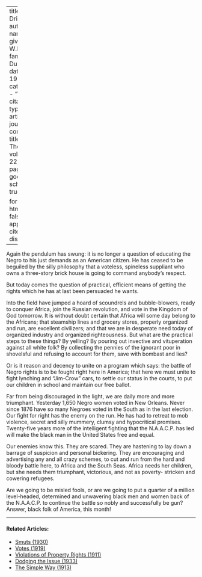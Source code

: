 
---
title: 'The Drive'
author:
  - name:
      given: W.E.B.
      family: Du Bois
date: May 1922
categories: 
  - ""
citation: 
  type: article-journal
  container-title: The Crisis
  volume: 22
  issue: 1
  page: 8
google-scholar: true

format:
  html:
    toc: false
    appendix-cite-as: display
---


Again the pendulum has swung: it is no longer a question of educating the Negro to his just demands as an American citizen. He has ceased to be beguiled by the silly philosophy that a voteless, spineless suppliant who owns a three-story brick house is going to command anybody's respect.

But today comes the question of practical, efficient means of getting the rights which he has at last been persuaded he wants.

Into the field have jumped a hoard of scoundrels and bubble-blowers, ready to conquer Africa, join the Russian revolution, and vote in the Kingdom of God tomorrow. It is without doubt certain that Africa will some day belong to the Africans; that steamship lines and grocery stores, properly organized and run, are excellent civilizers; and that we are in desperate need today of organized industry and organized righteousness. But what are the practical steps to these things? By yelling? By pouring out invective and vituperation against all white folk? By collecting the pennies of the ignorant poor in shovelsful and refusing to account for them, save with bombast and lies?

Or is it reason and decency to unite on a program which says: the battle of Negro rights is to be fought right here in America; that here we must unite to fight lynching and "Jim-Crow" cars, to settle our status in the courts, to put our children in school and maintain our free ballot.

Far from being discouraged in the light, we are daily more and more triumphant. Yesterday 1,650 Negro women voted in New Orleans. Never since 1876 have so many Negroes voted in the South as in the last election. Our fight for right has the enemy on the run. He has had to retreat to mob violence, secret and silly mummery, clumsy and hypocritical promises. Twenty-five years more of the intelligent fighting that the N.A.A.C.P. has led will make the black man in the United States free and equal.

Our enemies know this. They are scared. They are hastening to lay down a barrage of suspicion and personal bickering. They are encouraging and advertising any and all crazy schemes, to cut and run from the hard and bloody battle here, to Africa and the South Seas. Africa needs her children, but she needs them triumphant, victorious, and not as poverty-
stricken and cowering refugees.

Are we going to be misled fools, or are we going to put a quarter of a million level-headed, determined and unwavering black men and women back of the N.A.A.C.P. to continue the battle so nobly and successfully be­ gun? Answer, black folk of America, this month!

<!-- Similar articles start here -->

<hr>
#### Related Articles:

* [Smuts (1930)](/Volumes/37/02/smuts.html)
* [Votes (1919)](/Volumes/19/02/votes.html)
* [Violations of Property Rights (1911)](/Volumes/02/01/violations.html)
* [Dodging the Issue (1933)](/Volumes/40/02/dodging_the_issue.html)
* [The Simple Way (1913)](/Volumes/07/01/simple_way.html)

<!-- Similar articles end here -->